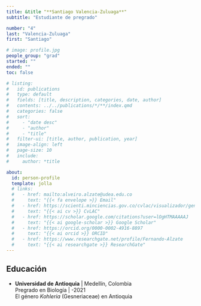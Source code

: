 ```yaml
---
title: &title "**Santiago Valencia-Zuluaga**"
subtitle: "Estudiante de pregrado"

number: "4"
last: "Valencia-Zuluaga"
first: "Santiago"

# image: profile.jpg
people_group: "grad"
started: ""
ended: ""
toc: false

# listing: 
#   id: publications
#   type: default
#   fields: [title, description, categories, date, author]
#   contents: ../../publications/*/**/index.qmd
#   categories: false
#   sort:
#     - "date desc"
#     - "author"
#     - "title"
#   filter-ui: [title, author, publication, year]
#   image-align: left
#   page-size: 10
#   include:
#     author: *title

about:
  id: person-profile
  template: jolla
  # links:
  #   - href: mailto:alveiro.alzate@udea.edu.co
  #     text: "{{< fa envelope >}} Email"
  #   - href: https://scienti.minciencias.gov.co/cvlac/visualizador/generarCurriculoCv.do?cod_rh=0000034401
  #     text: "{{< ai cv >}} CvLAC"
  #   - href: https://scholar.google.com/citations?user=lOgHTMAAAAAJ
  #     text: "{{< ai google-scholar >}} Google Scholar"
  #   - href: https://orcid.org/0000-0002-4916-8897
  #     text: "{{< ai orcid >}} ORCID"
  #   - href: https://www.researchgate.net/profile/Fernando-Alzate
  #     text: "{{< ai researchgate >}} ResearchGate"
---
```


:::{#person-profile}
:::



## Educación

-   **Universidad de Antioquia** \| Medellín, Colombia\
    Pregrado en Biología \| -2021\
    El género *Kohleria* (Gesneriaceae) en Antioquia

<!-- ## Publicaciones -->

<!-- ::: {#publications} -->
<!-- ::: -->